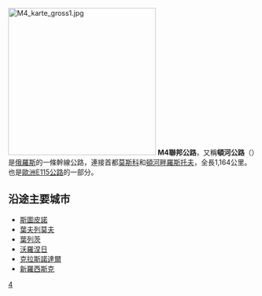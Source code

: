 {{Infobox road2
|country=RUS
|type=M
|route=4
|alternate_name=頓河公路
|map=M4 locator.svg
|map_notes=
|length_km=1517
|length_round=
|length_ref=
|established=1966
|direction_a=北
|terminus_a=莫斯科
|junction=
|direction_b=南
|terminus_b=頓河畔羅斯托夫
|previous_type=M
|previous_route=3
|next_type=M
|next_route=5
|ahn = {{AHN-AH|8|RUS}}
|e-road = {{BAB-E|50|RUS}}{{BAB-E|97|RUS}}{{BAB-E|115|RUS}}{{BAB-E|592|RUS}}
}}
[[File:M4_karte_gross1.jpg|300px]]
'''M4聯邦公路'''，又稱'''頓河公路'''（{{lang|ru|Дон}}）是[[俄羅斯|俄羅斯]]的一條幹線公路，連接首都[[莫斯科|莫斯科]]和[[頓河畔羅斯托夫|頓河畔羅斯托夫]]，全長1,164公里。也是[[歐洲E115公路|歐洲E115公路]]的一部分。

== 沿途主要城市 ==
* [[斯圖皮諾|斯圖皮諾]]
* [[葉夫列莫夫|葉夫列莫夫]]
* [[葉列茨|葉列茨]]
* [[沃羅涅日|沃羅涅日]]
* [[克拉斯諾達爾|克拉斯諾達爾]]
* [[新羅西斯克|新羅西斯克]]

{{俄羅斯聯邦公路}}

[[Category:俄羅斯公路|4]]
